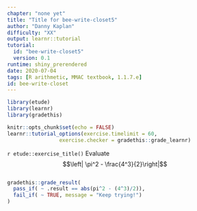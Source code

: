 ```yaml
---
chapter: "none yet"
title: "Title for bee-write-closet5"
author: "Danny Kaplan"
difficulty: "XX"
output: learnr::tutorial
tutorial:
  id: "bee-write-closet5"
  version: 0.1
runtime: shiny_prerendered
date: 2020-07-04 
tags: [R arithmetic, MMAC textbook, 1.1.7.e]
id: bee-write-closet
---
```


```r
library(etude)
library(learnr)
library(gradethis)

knitr::opts_chunk$set(echo = FALSE)
learnr::tutorial_options(exercise.timelimit = 60, 
                 exercise.checker = gradethis::grade_learnr)
```


`r etude::exercise_title()` Evaluate 
$$\left| \pi^2 - \frac{4^3}{2}\right|$$

```r

```

```r
gradethis::grade_result(
  pass_if( ~ .result == abs(pi^2 - (4^3)/2)),
  fail_if( ~ TRUE, message = "Keep trying!")
)
```


